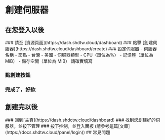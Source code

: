 
# 創建伺服器

## 在您登入以後

<Steps>
### 請至 [資源頁面](https://dash.shdtw.cloud/dashboard)
### 點擊 [創建伺服器](https://dash.shdtw.cloud/dashboard/create)
### 設定伺服器
- 伺服器名稱
- 節點
	- 台灣
	- 美國
- 伺服器類型
- CPU（單位為%）
- 記憶體（單位為 MiB）
- 儲存空間（單位為 MiB）
<Callout type="warning">請確實填寫</Callout>

### 點創建按鈕

### 完成了，好欸

</Steps>

## 創建完以後

<Steps>
  ### 回到[主頁](https://dash.shdctw.cloud/dashboard) ###
  找到您創建好的伺服器，並按下管理 ### 按下控制，並登入面板
  (請參考這篇[文章](https://docs.shdtw.cloud/panel/login))
</Steps>
## 常見問題
